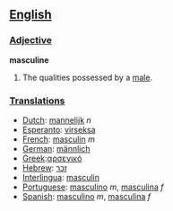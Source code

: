 == [[English]] ==

=== [[Adjective]] ===

'''masculine'''

#The qualities possessed by a [[male]].

=== [[Translations]] ===
*[[Dutch]]: [[mannelijk]] ''n''
*[[Esperanto]]: [[virseksa]]
*[[French]]: [[masculin]] ''m''
*[[German]]: [[männlich]]
*[[Greek]]:[[αρσενικό]]
*[[Hebrew]]: [[זכר]]
*[[Interlingua]]: [[masculin]]
*[[Portuguese]]: [[masculino]] ''m'', [[masculina]] ''f''
*[[Spanish]]: [[masculino]] ''m'', [[masculina]] ''f''